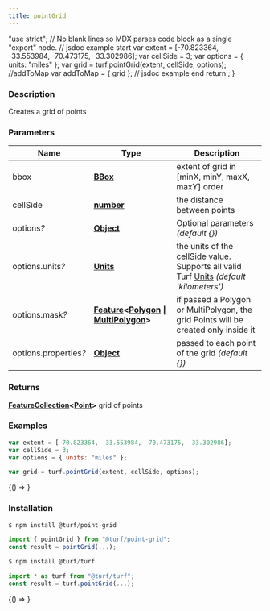 ```yaml
---
title: pointGrid
---
```



  "use strict";
  // No blank lines so MDX parses code block as a single "export" node.
  // jsdoc example start
  var extent = [-70.823364, -33.553984, -70.473175, -33.302986];
  var cellSide = 3;
  var options = { units: "miles" };
  var grid = turf.pointGrid(extent, cellSide, options);
  //addToMap
  var addToMap = { grid };
  // jsdoc example end
  return <ExampleMap addToMap={addToMap} />;
}

### Description

Creates a grid of points

### Parameters

| Name                       | Type                                                                                                                                                                                                        | Description                                                                                                                                                                 |
| -------------------------- | ----------------------------------------------------------------------------------------------------------------------------------------------------------------------------------------------------------- | --------------------------------------------------------------------------------------------------------------------------------------------------------------------------- |
| bbox                       | **[BBox](https://tools.ietf.org/html/rfc7946#section-5)**                                                                                                                                                   | extent of grid in [minX, minY, maxX, maxY] order                                                                                                                            |
| cellSide                   | **[number](https://developer.mozilla.org/docs/Web/JavaScript/Reference/Global_Objects/Number)**                                                                                                             | the distance between points                                                                                                                                                 |
| options<i>?</i>            | **[Object](https://developer.mozilla.org/docs/Web/JavaScript/Reference/Global_Objects/Object)**                                                                                                             | Optional parameters _(default &#123;&#125;)_                                                                                                                                |
| options.units<i>?</i>      | **[Units](docs/api/types/Units.mdx)**                                                                                                                                                                       | the units of the cellSide value. Supports all valid Turf [Units](https://github.com/Turfjs/turf/blob/master/packages/turf-helpers/README_UNITS.md) _(default 'kilometers')_ |
| options.mask<i>?</i>       | **[Feature](https://tools.ietf.org/html/rfc7946#section-3.2)&lt;[Polygon](https://tools.ietf.org/html/rfc7946#section-3.1.6) &#124; [MultiPolygon](https://tools.ietf.org/html/rfc7946#section-3.1.7)&gt;** | if passed a Polygon or MultiPolygon, the grid Points will be created only inside it                                                                                         |
| options.properties<i>?</i> | **[Object](https://developer.mozilla.org/docs/Web/JavaScript/Reference/Global_Objects/Object)**                                                                                                             | passed to each point of the grid _(default &#123;&#125;)_                                                                                                                   |

### Returns

**[FeatureCollection](https://tools.ietf.org/html/rfc7946#section-3.3)&lt;[Point](https://tools.ietf.org/html/rfc7946#section-3.1.2)&gt;** grid of points

### Examples

```javascript
var extent = [-70.823364, -33.553984, -70.473175, -33.302986];
var cellSide = 3;
var options = { units: "miles" };

var grid = turf.pointGrid(extent, cellSide, options);
```

<BrowserOnly>{() => <Map0 />}</BrowserOnly>

### Installation

```javascript
$ npm install @turf/point-grid

import { pointGrid } from "@turf/point-grid";
const result = pointGrid(...);
```

```javascript
$ npm install @turf/turf

import * as turf from "@turf/turf";
const result = turf.pointGrid(...);
```

<!-- Expose turf as global var for experimenting in the browser console -->

<BrowserOnly>{() => <WindowTurfGlobal turf={turf} />}</BrowserOnly>
